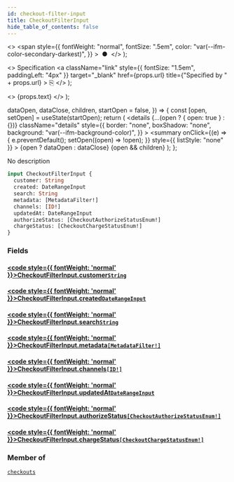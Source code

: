 ```yaml
---
id: checkout-filter-input
title: CheckoutFilterInput
hide_table_of_contents: false
---
```


  <>
    <span
      style={{
        fontWeight: "normal",
        fontSize: ".5em",
        color: "var(--ifm-color-secondary-darkest)",
      }}
    >
      &nbsp;●&nbsp;
    </span>
  </>
);

  <>
    Specification
    <a
      className="link"
      style={{ fontSize: "1.5em", paddingLeft: "4px" }}
      target="\_blank"
      href={props.url}
      title={"Specified by " + props.url}
    >
      ⎘
    </a>
  </>
);

  <>
    <span className={props.class}>{props.text}</span>
  </>
);


  dataOpen,
  dataClose,
  children,
  startOpen = false,
}) => {
  const [open, setOpen] = useState(startOpen);
  return (
    <details
      {...(open ? { open: true } : {})}
      className="details"
      style={{
        border: "none",
        boxShadow: "none",
        background: "var(--ifm-background-color)",
      }}
    >
      <summary
        onClick={(e) => {
          e.preventDefault();
          setOpen((open) => !open);
        }}
        style={{ listStyle: "none" }}
      >
        {open ? dataOpen : dataClose}
      </summary>
      {open && children}
    </details>
  );
};

No description

```graphql
input CheckoutFilterInput {
  customer: String
  created: DateRangeInput
  search: String
  metadata: [MetadataFilter!]
  channels: [ID!]
  updatedAt: DateRangeInput
  authorizeStatus: [CheckoutAuthorizeStatusEnum!]
  chargeStatus: [CheckoutChargeStatusEnum!]
}
```

### Fields

#### [<code style={{ fontWeight: 'normal' }}>CheckoutFilterInput.<b>customer</b></code>](#)<Bullet />[`String`](../../../api-reference/miscellaneous/scalars/string) <Badge class="badge badge--secondary" text="scalar"/>

>

#### [<code style={{ fontWeight: 'normal' }}>CheckoutFilterInput.<b>created</b></code>](#)<Bullet />[`DateRangeInput`](../../../api-reference/miscellaneous/inputs/date-range-input) <Badge class="badge badge--secondary" text="input"/>

>

#### [<code style={{ fontWeight: 'normal' }}>CheckoutFilterInput.<b>search</b></code>](#)<Bullet />[`String`](../../../api-reference/miscellaneous/scalars/string) <Badge class="badge badge--secondary" text="scalar"/>

>

#### [<code style={{ fontWeight: 'normal' }}>CheckoutFilterInput.<b>metadata</b></code>](#)<Bullet />[`[MetadataFilter!]`](../../../api-reference/miscellaneous/inputs/metadata-filter) <Badge class="badge badge--secondary" text="list"/> <Badge class="badge badge--secondary" text="input"/>

>

#### [<code style={{ fontWeight: 'normal' }}>CheckoutFilterInput.<b>channels</b></code>](#)<Bullet />[`[ID!]`](../../../api-reference/miscellaneous/scalars/id) <Badge class="badge badge--secondary" text="list"/> <Badge class="badge badge--secondary" text="scalar"/>

>

#### [<code style={{ fontWeight: 'normal' }}>CheckoutFilterInput.<b>updatedAt</b></code>](#)<Bullet />[`DateRangeInput`](../../../api-reference/miscellaneous/inputs/date-range-input) <Badge class="badge badge--secondary" text="input"/>

>

#### [<code style={{ fontWeight: 'normal' }}>CheckoutFilterInput.<b>authorizeStatus</b></code>](#)<Bullet />[`[CheckoutAuthorizeStatusEnum!]`](../../../api-reference/checkout/enums/checkout-authorize-status-enum) <Badge class="badge badge--secondary" text="list"/> <Badge class="badge badge--secondary" text="enum"/>

>

#### [<code style={{ fontWeight: 'normal' }}>CheckoutFilterInput.<b>chargeStatus</b></code>](#)<Bullet />[`[CheckoutChargeStatusEnum!]`](../../../api-reference/checkout/enums/checkout-charge-status-enum) <Badge class="badge badge--secondary" text="list"/> <Badge class="badge badge--secondary" text="enum"/>

>

### Member of

[`checkouts`](../../../api-reference/checkout/queries/checkouts) <Badge class="badge badge--secondary" text="query"/>
